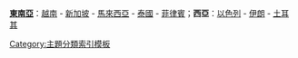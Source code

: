 '''[[Portal:東南亞|東南亞]]'''：[[Portal:越南|越南]] - [[Portal:新加坡|新加坡]] - [[Portal:馬來西亞|馬來西亞]] - [[Portal:泰國|泰國]] - [[Portal:菲律賓|菲律賓]]；'''西亞'''：[[Portal:以色列|以色列]] - [[Portal:伊朗|伊朗]] - [[Portal:土耳其|土耳其]]
<noinclude>[[Category:主題分類索引模板]]</noinclude>